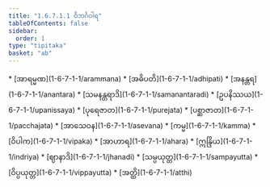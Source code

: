 ```yaml
---
title: "1.6.7.1.1 ဝိဘင်္ဂဝါရ"
tableOfContents: false
sidebar:
  order: 1
type: "tipitaka"
basket: "ab"
---
```



<DynamicBreadcrumb />



<TableOfContents>
* [အာရမ္မဏ](1-6-7-1-1/arammana)
* [အဓိပတိ](1-6-7-1-1/adhipati)
* [အနန္တရ](1-6-7-1-1/anantara)
* [သမနန္တရာဒိ](1-6-7-1-1/samanantaradi)
* [ဥပနိဿယ](1-6-7-1-1/upanissaya)
* [ပုရေဇာတ](1-6-7-1-1/purejata)
* [ပစ္ဆာဇာတ](1-6-7-1-1/pacchajata)
* [အာသေဝန](1-6-7-1-1/asevana)
* [ကမ္မ](1-6-7-1-1/kamma)
* [ဝိပါက](1-6-7-1-1/vipaka)
* [အာဟာရ](1-6-7-1-1/ahara)
* [ဣန္ဒြိယ](1-6-7-1-1/indriya)
* [ဈာနာဒိ](1-6-7-1-1/jhanadi)
* [သမ္ပယုတ္တ](1-6-7-1-1/sampayutta)
* [ဝိပ္ပယုတ္တ](1-6-7-1-1/vippayutta)
* [အတ္ထိ](1-6-7-1-1/atthi)
</TableOfContents>